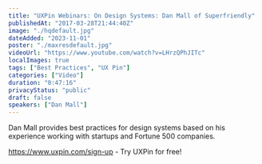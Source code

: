 ```yaml
---
title: "UXPin Webinars: On Design Systems: Dan Mall of Superfriendly"
publishedAt: "2017-03-28T21:44:40Z"
image: "./hqdefault.jpg"
dateAdded: "2023-11-01"
poster: "./maxresdefault.jpg"
videoUrl: "https://www.youtube.com/watch?v=LHrzQPhJITc"
localImages: true
tags: ["Best Practices", "UX Pin"]
categories: ["Video"]
duration: "0:47:16"
privacyStatus: "public"
draft: false
speakers: ["Dan Mall"]
---
```


Dan Mall provides best practices for design systems based on his experience working with startups and Fortune 500 companies.

https://www.uxpin.com/sign-up - Try UXPin for free!
